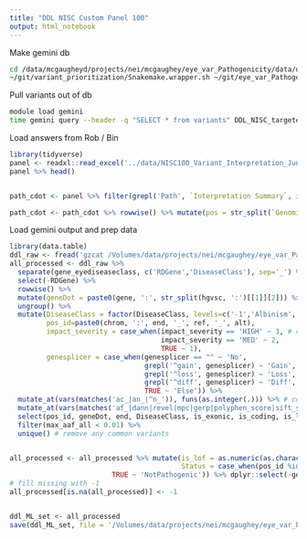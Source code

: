 ```yaml
---
title: "DDL NISC Custom Panel 100"
output: html_notebook
---
```


Make gemini db
```bash
cd /data/mcgaugheyd/projects/nei/mcgaughey/eye_var_Pathogenicity/data/ddl_nisc_100_panel
~/git/variant_prioritization/Snakemake.wrapper.sh ~/git/eye_var_Pathogenicity/config_variant_prioritization__ddl.yaml
```

Pull variants out of db
```bash
module load gemini
time gemini query --header -q "SELECT * from variants" DDL_NISC_targeted_panel.PED_ddl_nisc.gemini.db | bgzip > ddl_nisc.gemini.tsv.gz
```

Load answers from Rob / Bin
```r
library(tidyverse)
panel <- readxl::read_excel('../data/NISC100_Variant_Interpretation_June01_2018.xlsx')
panel %>% head()


path_cdot <- panel %>% filter(grepl('Path', `Interpretation Summary`, ignore.case = T)) %>% select(`#Chr`, End, Ref, Alt, avsnp147) %>% mutate(pos_id=paste0(`#Chr`, ':', End, '_', Ref, '_', Alt))

path_cdot <- path_cdot %>% rowwise() %>% mutate(pos = str_split(`Genomic location`, '\\.')[[1]][2]) %>% mutate(pos = str_split(pos, '[A-Za-z]')[[1]][1]) %>% mutate(pos=str_split(pos, '_')[[1]][1]) %>% ungroup()
```

Load gemini output and prep data
```r
library(data.table)
ddl_raw <- fread('gzcat /Volumes/data/projects/nei/mcgaughey/eye_var_Pathogenicity/data/ddl_nisc_100_panel/ddl_nisc.gemini.tsv.gz')
all_processed <- ddl_raw %>% 
  separate(gene_eyediseaseclass, c('RDGene','DiseaseClass'), sep='_') %>%  #split off RD disease type
  select(-RDGene) %>% 
  rowwise() %>% 
  mutate(geneDot = paste0(gene, ':', str_split(hgvsc, ':')[[1]][2])) %>% 
  ungroup() %>% 
  mutate(DiseaseClass = factor(DiseaseClass, levels=c('-1','Albinism','Albinism,Albinism','Developmental','RD','RD,Developmental','Stargardt,RD')),
         pos_id=paste0(chrom, ':', end, '_', ref, '_', alt),
         impact_severity = case_when(impact_severity == 'HIGH' ~ 3, # convert to integer 
                                     impact_severity == 'MED' ~ 2, 
                                     TRUE ~ 1),
         genesplicer = case_when(genesplicer == "" ~ 'No',
                                 grepl('^gain', genesplicer) ~ 'Gain',
                                 grepl('^loss', genesplicer) ~ 'Loss',
                                 grepl('^diff', genesplicer) ~ 'Diff',
                                 TRUE ~ 'Else')) %>% 
  mutate_at(vars(matches('ac_|an_|^n_')), funs(as.integer(.))) %>% # convert columns with ac_|whatever to integer (ac is allele count)
  mutate_at(vars(matches('af_|dann|revel|mpc|gerp|polyphen_score|sift_score|fitcons_float|gerp_elements|^adj|_z$|^pli$|^pnull$|precessive|^phylop|linsight|_rankscore$|ccr_pct_v1|linsight')), funs(as.numeric(.))) %>%  # af is allele frequency
  select(pos_id, geneDot, end, DiseaseClass, is_exonic, is_coding, is_lof, is_splicing, impact_severity, polyphen_score, sift_score, dann, gerp_elements, DiseaseClass, mpc, revel, max_aaf_all, gno_ac_afr, gno_ac_eas, gno_ac_all, gno_ac_popmax, ac_exac_sas, ac_exac_fin, aaf_1kg_all_float, aaf_esp_all, ac_exac_all, ac_exac_amr, ac_exac_oth, gno_af_all, gno_an_popmax, an_exac_all, af_exac_all, fitcons_float, linsight, lof_z:precessive, phylop_100way, grantham, cadd_phred, contains("_rankscore"), ccr_pct_v1, genesplicer, spliceregion) %>% 
  filter(max_aaf_all < 0.01) %>% 
  unique() # remove any common variants


all_processed <- all_processed %>% mutate(is_lof = as.numeric(as.character(is_lof)), 
                                          Status = case_when(pos_id %in% path_cdot$pos_id | end %in% path_cdot$End  ~ 'Pathogenic',
                         TRUE ~ 'NotPathogenic')) %>% dplyr::select(-geneDot, -end)
# fill missing with -1
all_processed[is.na(all_processed)] <- -1


ddl_ML_set <- all_processed 
save(ddl_ML_set, file = '/Volumes/data/projects/nei/mcgaughey/eye_var_Pathogenicity/clean_data/ddl_nisc_panel_variants.Rdata')
```
